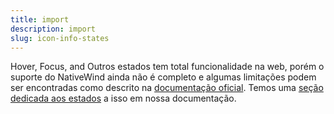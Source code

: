 ```yaml
---
title: import
description: import
slug: icon-info-states
---
```


Hover, Focus, and Outros estados tem total funcionalidade na web, porém o suporte do NativeWind ainda não é completo e algumas limitações podem ser encontradas como descrito na [documentação oficial](https://www.nativewind.dev/core-concepts/states).
Temos uma [seção dedicada aos estados](/docs/state-management) a isso em nossa documentação.
